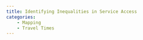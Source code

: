 ```yaml
---
title: Identifying Inequalities in Service Access
categories:
    - Mapping
    - Travel Times
---
```

